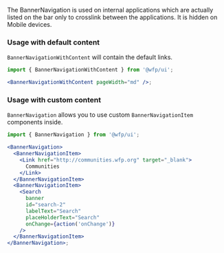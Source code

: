 The BannerNavigation is used on internal applications which are actually listed on the bar only to crosslink between the applications. It is hidden on Mobile devices.

### Usage with default content

`BannerNavigationWithContent` will contain the default links.

```jsx
import { BannerNavigationWithContent } from '@wfp/ui';

<BannerNavigationWithContent pageWidth="md" />;
```

### Usage with custom content

`BannerNavigation` allows you to use custom `BannerNavigationItem` components inside.

```jsx
import { BannerNavigation } from '@wfp/ui';

<BannerNavigation>
  <BannerNavigationItem>
    <Link href="http://communities.wfp.org" target="_blank">
      Communities
    </Link>
  </BannerNavigationItem>
  <BannerNavigationItem>
    <Search
      banner
      id="search-2"
      labelText="Search"
      placeHolderText="Search"
      onChange={action('onChange')}
    />
  </BannerNavigationItem>
</BannerNavigation>;
```
